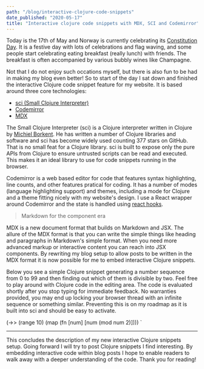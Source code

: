 ```yaml
---
path: "/blog/interactive-clojure-code-snippets"
date_published: "2020-05-17"
title: "Interactive clojure code snippets with MDX, SCI and Codemirror"
---
```



Today is the 17th of May and Norway is currently celebrating its [Constitution Day](https://en.wikipedia.org/wiki/Constitution_Day_(Norway)).
It is a festive day with lots of celebrations and flag waving, and some people start celebrating eating breakfast (really lunch) with friends.
The breakfast is often accompanied by various bubbly wines like Champagne.

Not that I do not enjoy such occations myself, but there is also fun to be had in making my blog even better!
So to start of the day I sat down and finished the interactive Clojure code snippet feature for my website.
It is based around three core technologies:

- [sci (Small Clojure Interpreter)](https://github.com/borkdude/sci)
- [Codemirror](https://codemirror.net/)
- [MDX](https://mdxjs.com/)

The Small Clojure Interpreter (sci) is a Clojure interpreter written in Clojure by [Michiel Borkent](https://github.com/borkdude).
He has written a number of Clojure libraries and software and sci has become widely used counting 377 stars on GitHub.
That is no small feat for a Clojure library.
sci is built to expose only the pure APIs from Clojure to ensure untrusted scripts can be read and executed.
This makes it an ideal library to use for code snippets running in the browser.

Codemirror is a web based editor for code that features syntax highlighting, line counts, and other features pratical for coding.
It has a number of modes (language highlighting support) and themes, including a mode for Clojure and a theme fitting nicely with my website's design.
I use a React wrapper around Codemirror and the state is handled using [react hooks](https://reactjs.org/docs/hooks-intro.html).

> Markdown for the component era

MDX is a new document format that builds on Markdown and JSX.
The allure of the MDX format is that you can write the simple things like heading and paragraphs in Markdown's simple format.
When you need more advanced markup or interactive content you can reach into JSX components.
By rewriting my blog setup to allow posts to be written in the MDX format it is now possible for me to embed interactive Clojure snippets.

Below you see a simple Clojure snippet generating a number sequence from 0 to 99 and then finding out which of them is divisible by two.
Feel free to play around with Clojure code in the editing area.
The code is evaluated shortly after you stop typing for immediate feedback.
No warranties provided, you may end up locking your browser thread with an infinite sequence or something similar.
Preventing this is on my roadmap as it is built into sci and should be easy to activate.

(->> (range 10)
     (map (fn [num] [num (mod num 2)])))
`

<ClojureSnippet snippet={snippet} />

<hr/>

This concludes the description of my new interactive Clojure snippets setup.
Going forward I will try to post Clojure snippets I find interesting.
By embedding interactive code within blog posts I hope to enable readers to walk away with a deeper understanding of the code.
Thank you for reading!
